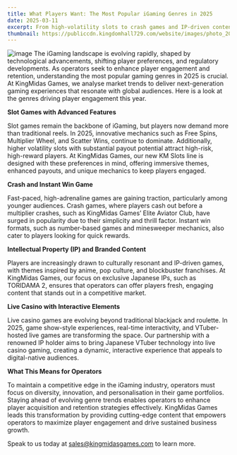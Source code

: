 ```yaml
---
title: What Players Want: The Most Popular iGaming Genres in 2025
date: 2025-03-11
excerpt: From high-volatility slots to crash games and IP-driven content, player preferences are evolving fast in 2025. At KingMidas Games, we break down the top genres driving engagement this year and how operators can stay ahead with next-gen content that delivers.
thumbnail: https://publiccdn.kingdomhall729.com/website/images/photo_2025-03-12_11-41-18.jpg
---
```


![image](https://publiccdn.kingdomhall729.com/website/images/photo_2025-03-12_11-41-18.jpg)
The iGaming landscape is evolving rapidly, shaped by technological advancements, shifting player preferences, and regulatory developments. As operators seek to enhance player engagement and retention, understanding the most popular gaming genres in 2025 is crucial. At KingMidas Games, we analyse market trends to deliver next-generation gaming experiences that resonate with global audiences. Here is a look at the genres driving player engagement this year.

**Slot Games with Advanced Features**

Slot games remain the backbone of iGaming, but players now demand more than traditional reels. In 2025, innovative mechanics such as Free Spins, Multiplier Wheel, and Scatter Wins, continue to dominate. Additionally, higher volatility slots with substantial payout potential attract high-risk, high-reward players. At KingMidas Games, our new KM Slots line is designed with these preferences in mind, offering immersive themes, enhanced payouts, and unique mechanics to keep players engaged.

**Crash and Instant Win Game**

Fast-paced, high-adrenaline games are gaining traction, particularly among younger audiences. Crash games, where players cash out before a multiplier crashes, such as KingMidas Games’ Elite Aviator Club, have surged in popularity due to their simplicity and thrill factor. Instant win formats, such as number-based games and minesweeper mechanics, also cater to players looking for quick rewards.

**Intellectual Property (IP) and Branded Content**

Players are increasingly drawn to culturally resonant and IP-driven games, with themes inspired by anime, pop culture, and blockbuster franchises. At KingMidas Games, our focus on exclusive Japanese IPs, such as TORIDAMA 2, ensures that operators can offer players fresh, engaging content that stands out in a competitive market.

**Live Casino with Interactive Elements**

Live casino games are evolving beyond traditional blackjack and roulette. In 2025, game show-style experiences, real-time interactivity, and VTuber-hosted live games are transforming the space. Our partnership with a renowned IP holder aims to bring Japanese VTuber technology into live casino gaming, creating a dynamic, interactive experience that appeals to digital-native audiences.

**What This Means for Operators**

To maintain a competitive edge in the iGaming industry, operators must focus on diversity, innovation, and personalisation in their game portfolios. Staying ahead of evolving genre trends enables operators to enhance player acquisition and retention strategies effectively. KingMidas Games leads this transformation by providing cutting-edge content that empowers operators to maximize player engagement and drive sustained business growth.

Speak to us today at [sales@kingmidasgames.com](sales@kingmidasgames.com) to learn more.